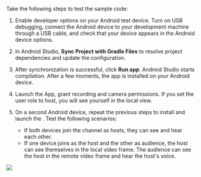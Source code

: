 <PlatformWrapper platform="android">

Take the following steps to test the sample code:

1. Enable developer options on your Android test device. Turn on USB debugging, connect the Android device to your development machine through a USB cable, and check that your device appears in the Android device options.

1. In Android Studio, **Sync Project with Gradle Files** to resolve project dependencies and update the configuration.

1. After synchronization is successful, click **Run app**. Android Studio starts compilation. After a few moments, the app is installed on your Android device.

1. Launch the App, grant recording and camera permissions. If you set the user role to host, you will see yourself in the local view.

1. On a second Android device, repeat the previous steps to install and launch the <Vpl k="CLIENT"/>. Test the following scenarios:

    * If both devices join the channel as hosts, they can see and hear each other.
    * If one device joins as the host and the other as audience, the host can see themselves in the local video frame. The audience can see the host in the remote video frame and hear the host's voice.

![](/images/video-sdk/quickstart-ui-android-call.png)

</PlatformWrapper>
